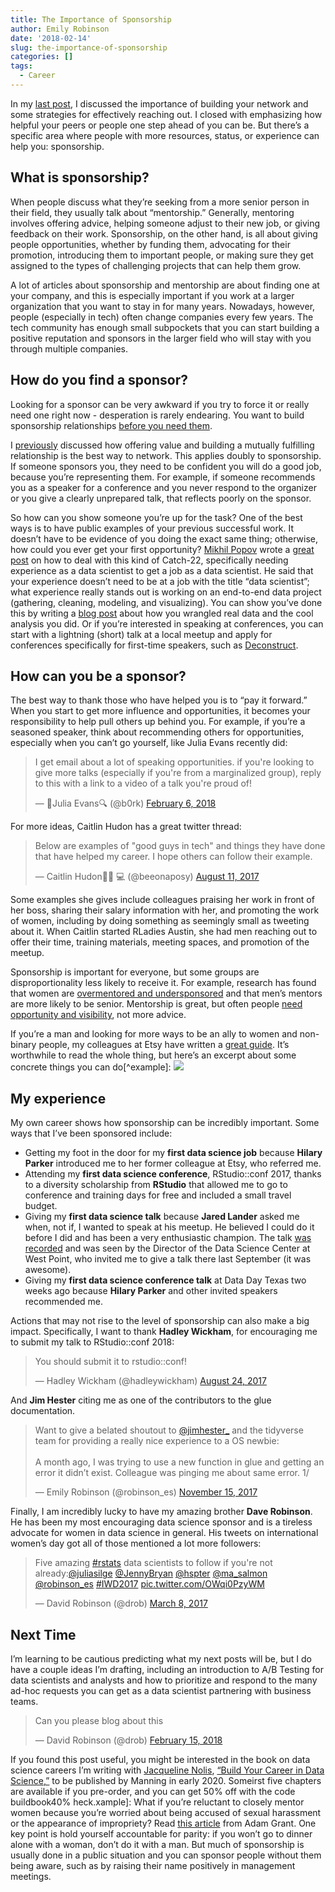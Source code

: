 ```yaml
---
title: The Importance of Sponsorship
author: Emily Robinson
date: '2018-02-14'
slug: the-importance-of-sponsorship
categories: []
tags: 
  - Career
---
```


In my [last post](https://hookedondata.org/Building-Your-Data-Science-Network-Reaching-Out/), I discussed the importance of building your network and some strategies for effectively reaching out. I closed with emphasizing how helpful your peers or people one step ahead of you can be. But there's a specific area where people with more resources, status, or experience can help you: sponsorship. 

## What is sponsorship? 

When people discuss what they're seeking from a more senior person in their field, they usually talk about "mentorship." Generally, mentoring involves offering advice, helping someone adjust to their new job, or giving feedback on their work. Sponsorship, on the other hand, is all about giving people opportunities, whether by funding them, advocating for their promotion, introducing them to important people, or making sure they get assigned to the types of challenging projects that can help them grow.  
  
A lot of articles about sponsorship and mentorship are about finding one at your company, and this is especially important if you work at a larger organization that you want to stay in for many years. Nowadays, however, people (especially in tech) often change companies every few years. The tech community has enough small subpockets that you can start building a positive reputation and sponsors in the larger field who will stay with you through multiple companies. 

## How do you find a sponsor? 

Looking for a sponsor can be very awkward if you try to force it or really need one right now - desperation is rarely endearing. You want to build sponsorship relationships [before you need them](https://www.forbes.com/sites/theyec/2013/06/26/three-steps-to-build-a-powerful-network/#3eb3504e7976). 

I [previously](https://hookedondata.org/Building-Your-Data-Science-Network-Reaching-Out/) discussed how offering value and building a mutually fulfilling relationship is the best way to network. This applies doubly to sponsorship. If someone sponsors you, they need to be confident you will do a good job, because you're representing them. For example, if someone recommends you as a speaker for a conference and you never respond to the organizer or you give a clearly unprepared talk, that reflects poorly on the sponsor. 

So how can you show someone you're up for the task? One of the best ways is to have public examples of your previous successful work. It doesn't have to be evidence of you doing the exact same thing; otherwise, how could you ever get your first opportunity? [Mikhil Popov](https://mpopov.com/) wrote a [great post](https://mpopov.com/blog/advice-for-grads-entering-industry-datasci) on how to deal with this kind of Catch-22, specifically needing experience as a data scientist to get a job as a data scientist. He said that your experience doesn't need to be at a job with the title "data scientist"; what experience really stands out is working on an end-to-end data project (gathering, cleaning, modeling, and visualizing). You can show you've done this by writing a [blog post](http://varianceexplained.org/r/start-blog/) about how you wrangled real data and the cool analysis you did. Or if you're interested in speaking at conferences, you can start with a lightning (short) talk at a local meetup and apply for conferences specifically for first-time speakers, such as [Deconstruct](https://www.deconstructconf.com/speak). 

## How can you be a sponsor? 

The best way to thank those who have helped you is to "pay it forward." When you start to get more influence and opportunities, it becomes your responsibility to help pull others up behind you. For example, if you're a seasoned speaker, think about recommending others for opportunities, especially when you can't go yourself, like Julia Evans recently did:

<blockquote class="twitter-tweet" data-lang="en"><p lang="en" dir="ltr">I get email about a lot of speaking opportunities. if you&#39;re looking to give more talks (especially if you&#39;re from a marginalized group), reply to this with a link to a video of a talk you&#39;re proud of!</p>&mdash; 🔎Julia Evans🔍 (@b0rk) <a href="https://twitter.com/b0rk/status/960884397644898305?ref_src=twsrc%5Etfw">February 6, 2018</a></blockquote>
<script async src="https://platform.twitter.com/widgets.js" charset="utf-8"></script>

For more ideas, Caitlin Hudon has a great twitter thread: 

<blockquote class="twitter-tweet" data-lang="en"><p lang="en" dir="ltr">Below are examples of &quot;good guys in tech&quot; and things they have done that have helped my career. I hope others can follow their example.</p>&mdash; Caitlin Hudon👩🏼
💻 (@beeonaposy) <a href="https://twitter.com/beeonaposy/status/895799250055024640?ref_src=twsrc%5Etfw">August 11, 2017</a></blockquote>
<script async src="https://platform.twitter.com/widgets.js" charset="utf-8"></script>

Some examples she gives include colleagues praising her work in front of her boss, sharing their salary information with her, and promoting the work of women, including by doing something as seemingly small as tweeting about it. When Caitlin started RLadies Austin, she had men reaching out to offer their time, training materials, meeting spaces, and promotion of the meetup. 

Sponsorship is important for everyone, but some groups are disproportionality less likely to receive it. For example, research has found that women are [overmentored and undersponsored](https://hbr.org/2010/08/women-are-over-mentored-but-un) and that men's mentors are more likely to be senior. Mentorship is great, but often people [need opportunity and visibility](http://larahogan.me/blog/what-sponsorship-looks-like/), not more advice. 

If you're a man and looking for more ways to be an ally to women and non-binary people, my colleagues at Etsy have written a [great guide](https://codeascraft.com/2016/10/19/being-an-effective-ally-to-women-and-non-binary-people/). It's worthwhile to read the whole thing, but here's an excerpt about some concrete things you can do[^example]:
![](/img/ally_sponsorship.png)

## My experience 
My own career shows how sponsorship can be incredibly important. Some ways that I've been sponsored include: 

- Getting my foot in the door for my **first data science job** because **Hilary Parker** introduced me to her former colleague at Etsy, who referred me. 
- Attending my **first data science conference**, RStudio::conf 2017, thanks to a diversity scholarship from **RStudio** that allowed me to go to conference and training days for free and included a small travel budget. 
- Giving my **first data science talk** because **Jared Lander** asked me when, not if, I wanted to speak at his meetup. He believed I could do it before I did and has been a very enthusiastic champion. The talk [was recorded](https://www.youtube.com/watch?v=SF-ryGgLOgQ) and was seen by the Director of the Data Science Center at West Point, who invited me to give a talk there last September (it was awesome). 
- Giving my **first data science conference talk** at Data Day Texas two weeks ago because **Hilary Parker** and other invited speakers recommended me.  

Actions that may not rise to the level of sponsorship can also make a big impact. Specifically, I want to thank **Hadley Wickham**, for encouraging me to submit my talk to RStudio::conf 2018: 

<blockquote class="twitter-tweet" data-lang="en"><p lang="en" dir="ltr">You should submit it to rstudio::conf!</p>&mdash; Hadley Wickham (@hadleywickham) <a href="https://twitter.com/hadleywickham/status/900828594703880198?ref_src=twsrc%5Etfw">August 24, 2017</a></blockquote>
<script async src="https://platform.twitter.com/widgets.js" charset="utf-8"></script>

And **Jim Hester** citing me as one of the contributors to the glue documentation.

<blockquote class="twitter-tweet" data-lang="en"><p lang="en" dir="ltr">Want to give a belated shoutout to <a href="https://twitter.com/jimhester_?ref_src=twsrc%5Etfw">@jimhester_</a> and the tidyverse team for providing a really nice experience to a OS newbie:<br><br>A month ago, I was trying to use a new function in glue and getting an error it didn’t exist. Colleague was pinging me about same error. 1/</p>&mdash; Emily Robinson (@robinson_es) <a href="https://twitter.com/robinson_es/status/930814430362984448?ref_src=twsrc%5Etfw">November 15, 2017</a></blockquote>
<script async src="https://platform.twitter.com/widgets.js" charset="utf-8"></script>

Finally, I am incredibly lucky to have my amazing brother **Dave Robinson**. He has been my most encouraging data science sponsor and is a tireless advocate for women in data science in general. His tweets on international women's day got all of those mentioned a lot more followers: 

<blockquote class="twitter-tweet" data-lang="en"><p lang="en" dir="ltr">Five amazing <a href="https://twitter.com/hashtag/rstats?src=hash&amp;ref_src=twsrc%5Etfw">#rstats</a> data scientists to follow if you&#39;re not already:<a href="https://twitter.com/juliasilge?ref_src=twsrc%5Etfw">@juliasilge</a> <a href="https://twitter.com/JennyBryan?ref_src=twsrc%5Etfw">@JennyBryan</a> <a href="https://twitter.com/hspter?ref_src=twsrc%5Etfw">@hspter</a> <a href="https://twitter.com/ma_salmon?ref_src=twsrc%5Etfw">@ma_salmon</a> <a href="https://twitter.com/robinson_es?ref_src=twsrc%5Etfw">@robinson_es</a> <a href="https://twitter.com/hashtag/IWD2017?src=hash&amp;ref_src=twsrc%5Etfw">#IWD2017</a> <a href="https://t.co/OWqi0PzyWM">pic.twitter.com/OWqi0PzyWM</a></p>&mdash; David Robinson (@drob) <a href="https://twitter.com/drob/status/839564664321282048?ref_src=twsrc%5Etfw">March 8, 2017</a></blockquote>
<script async src="https://platform.twitter.com/widgets.js" charset="utf-8"></script>

## Next Time 

I'm learning to be cautious predicting what my next posts will be, but I do have a couple ideas I'm drafting, including an introduction to A/B Testing for data scientists and analysts and how to prioritize and respond to the many ad-hoc requests you can get as a data scientist partnering with business teams.  

<blockquote class="twitter-tweet" data-lang="en"><p lang="en" dir="ltr">Can you please blog about this</p>&mdash; David Robinson (@drob) <a href="https://twitter.com/drob/status/963973448149106690?ref_src=twsrc%5Etfw">February 15, 2018</a></blockquote>
<script async src="https://platform.twitter.com/widgets.js" charset="utf-8"></script>

If you found this post useful, you might be interested in the book on data science careers I'm writing with [Jacqueline Nolis](jnolis.com), ["Build Your Career in Data Science,"](https://www.manning.com/books/build-your-career-in-data-science?a_aid=buildcareer&a_bid=76784b6a) to be published by Manning in early 2020. Someirst five chapters are available if you pre-order, and you can get 50% off with the code buildbook40% heck.xample]: What if you're reluctant to closely mentor women because you're worried about being accused of sexual harassment or the appearance of impropriety? Read [this article](https://www.linkedin.com/pulse/men-afraid-mentor-women-heres-what-we-can-do-adam-grant/) from Adam Grant. One key point is hold yourself accountable for parity: if you won't go to dinner alone with a woman, don't do it with a man. But much of sponsorship is usually done in a public situation and you can sponsor people without them being aware, such as by raising their name positively in management meetings. 
